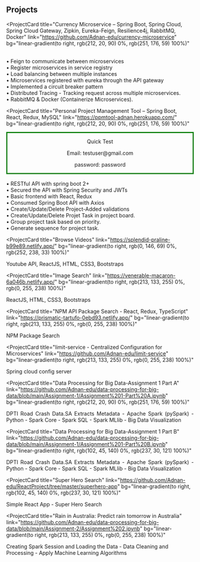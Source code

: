 ## Projects

<ProjectCard
  title="Currency Microservice – Spring Boot, Spring Cloud, Spring Cloud Gateway, Zipkin, Eureka-Feign,
    Resilience4j, RabbitMQ, Docker"
  link="https://github.com/Adnan-edu/currency-microservice"
  bg="linear-gradient(to right, rgb(212, 20, 90) 0%, rgb(251, 176, 59) 100%)"
>
  <div style="text-align: justify;text-justify: inter-word;">
    <br />
    • Feign to communicate between microservices
    <br />
    • Register microservices in service registry
    <br />
    • Load balancing between multiple instances
    <br />
    • Microservices registered with eureka through the API gateway
    <br />
    • Implemented a circuit breaker pattern
    <br />
    • Distributed Tracing - Tracking request across multiple microservices.
    <br />• RabbitMQ & Docker (Containerize Microservices).
  </div>
</ProjectCard>

<ProjectCard
  title="Personal Project Management Tool – Spring Boot, React, Redux, MySQL"
  link="https://ppmtool-adnan.herokuapp.com/"
  bg="linear-gradient(to right, rgb(212, 20, 90) 0%, rgb(251, 176, 59) 100%)"
>
  <div style="text-align: justify;text-justify: inter-word;">
    <div style="text-align: center;border: 3px solid green;">
      <p>Quick Test</p>
      <p>Email: testuser@gmail.com</p>
      <p>password: password</p>
    </div>
    <br />
    • RESTful API with spring boot 2+
    <br />
    • Secured the API with Spring Security and JWTs
    <br />
    • Basic frontend with React, Redux
    <br />
    • Consumed Spring Boot API with Axios
    <br />
    • Create/Update/Delete Project-Added validations
    <br />
    • Create/Update/Delete Projet Task in project board.
    <br />
    • Group project task based on priority.
    <br />• Generate sequence for project task.
  </div>
</ProjectCard>

<ProjectCard
  title="Browse Videos"
  link="https://splendid-praline-b99e89.netlify.app/"
  bg="linear-gradient(to right, rgb(0, 146, 69) 0%, rgb(252, 238, 33) 100%)"
>
  Youtube API, ReactJS, HTML, CSS3, Bootstraps
</ProjectCard>

<ProjectCard
  title="Image Search"
  link="https://venerable-macaron-6a046b.netlify.app/"
  bg="linear-gradient(to right, rgb(213, 133, 255) 0%, rgb(0, 255, 238) 100%)"
>
  ReactJS, HTML, CSS3, Bootstraps
</ProjectCard>

<ProjectCard
  title="NPM API Package Search - React, Redux, TypeScript"
  link="https://prismatic-tartufo-0ebd93.netlify.app/"
  bg="linear-gradient(to right, rgb(213, 133, 255) 0%, rgb(0, 255, 238) 100%)"
>
  NPM Package Search
</ProjectCard>

<ProjectCard
  title="limit-service - Centralized Configuration for Microservices"
  link="https://github.com/Adnan-edu/limit-service"
  bg="linear-gradient(to right, rgb(213, 133, 255) 0%, rgb(0, 255, 238) 100%)"
>
  Spring cloud config server
</ProjectCard>

<ProjectCard
  title="Data Processing for Big Data-Assignment 1 Part A"
  link="https://github.com/Adnan-edu/data-processing-for-big-data/blob/main/Assignment-1/Assignment%201-Part%20A.ipynb"
  bg="linear-gradient(to right, rgb(212, 20, 90) 0%, rgb(251, 176, 59) 100%)"
>
  <div style="text-align: justify;text-justify: inter-word;">
    DPTI Road Crash Data.SA Extracts Metadata - Apache Spark (pySpark) - Python
    - Spark Core - Spark SQL - Spark MLlib - Big Data Visualization
  </div>
</ProjectCard>

<ProjectCard
  title="Data Processing for Big Data-Assignment 1 Part B"
  link="https://github.com/Adnan-edu/data-processing-for-big-data/blob/main/Assignment-1/Assignment%201-Part%20B.ipynb"
  bg="linear-gradient(to right, rgb(102, 45, 140) 0%, rgb(237, 30, 121) 100%)"
>
  <div style="text-align: justify;text-justify: inter-word;">
    DPTI Road Crash Data.SA Extracts Metadata - Apache Spark (pySpark) - Python
    - Spark Core - Spark SQL - Spark MLlib - Big Data Visualization
  </div>
</ProjectCard>

<ProjectCard
  title="Super Hero Search"
  link="https://github.com/Adnan-edu/ReactProject/tree/master/superhero-app"
  bg="linear-gradient(to right, rgb(102, 45, 140) 0%, rgb(237, 30, 121) 100%)"
>
  Simple React App - Super Hero Search
</ProjectCard>

<ProjectCard
  title="Rain in Australia: Predict rain tomorrow in Australia"
  link="https://github.com/Adnan-edu/data-processing-for-big-data/blob/main/Assignment-2/Assignment%202.ipynb"
  bg="linear-gradient(to right, rgb(213, 133, 255) 0%, rgb(0, 255, 238) 100%)"
>
  Creating Spark Session and Loading the Data - Data Cleaning and Processing -
  Apply Machine Learning Algorithms
</ProjectCard>
